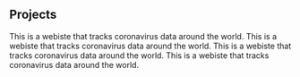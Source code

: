 ## Projects

<ProjectCard title="Coronavirus Tracker" link="https://pette1999.github.io/coronavirus_tracker/" bg="linear-gradient(to right, #D4145A 0%, #FBB03B 100%)">
This is a webiste that tracks coronavirus data around the world.
</ProjectCard>

<ProjectCard title="Coronavirus Tracker" link="https://pette1999.github.io/coronavirus_tracker/" bg="linear-gradient(to right, #D4145A 0%, #FBB03B 100%)">
This is a webiste that tracks coronavirus data around the world.
</ProjectCard>

<ProjectCard title="Coronavirus Tracker" link="https://pette1999.github.io/coronavirus_tracker/" bg="linear-gradient(to right, #D4145A 0%, #FBB03B 100%)">
This is a webiste that tracks coronavirus data around the world.
</ProjectCard>

<ProjectCard title="Coronavirus Tracker" link="https://pette1999.github.io/coronavirus_tracker/" bg="linear-gradient(to right, #D4145A 0%, #FBB03B 100%)">
This is a webiste that tracks coronavirus data around the world.
</ProjectCard>